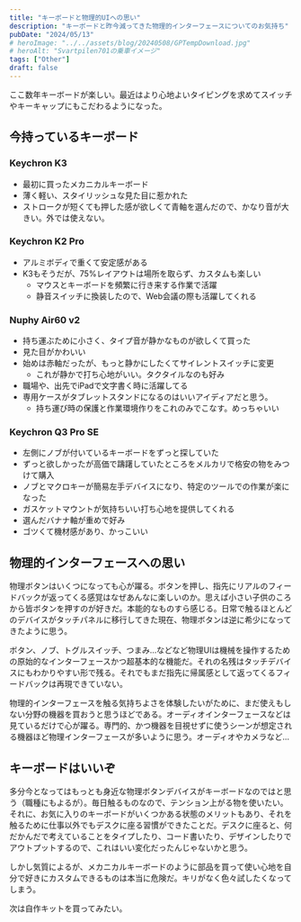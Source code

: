 ```yaml
---
title: "キーボードと物理的UIへの思い"
description: "キーボードと昨今減ってきた物理的インターフェースについてのお気持ち"
pubDate: "2024/05/13"
# heroImage: "../../assets/blog/20240508/GPTempDownload.jpg"
# heroAlt: "Svartpilen701の乗車イメージ"
tags: ["Other"]
draft: false
---
```


ここ数年キーボードが楽しい。最近はより心地よいタイピングを求めてスイッチやキーキャップにもこだわるようになった。  

## 今持っているキーボード  

### Keychron K3

- 最初に買ったメカニカルキーボード
- 薄く軽い、スタイリッシュな見た目に惹かれた
- ストロークが短くても押した感が欲しくて青軸を選んだので、かなり音が大きい。外では使えない。

### Keychron K2 Pro

- アルミボディで重くて安定感がある
- K3もそうだが、75%レイアウトは場所を取らず、カスタムも楽しい
  - マウスとキーボードを頻繁に行き来する作業で活躍
  - 静音スイッチに換装したので、Web会議の際も活躍してくれる

### Nuphy Air60 v2

- 持ち運ぶために小さく、タイプ音が静かなものが欲しくて買った
- 見た目がかわいい
- 始めは赤軸だったが、もっと静かにしたくてサイレントスイッチに変更
  - これが静かで打ち心地がいい。タクタイルなのも好み
- 職場や、出先でiPadで文字書く時に活躍してる
- 専用ケースがタブレットスタンドになるのはいいアイディアだと思う。
  - 持ち運び時の保護と作業環境作りをこれのみでこなす。めっちゃいい

### Keychron Q3 Pro SE

- 左側にノブが付いているキーボードをずっと探していた
- ずっと欲しかったが高価で躊躇していたところをメルカリで格安の物をみつけて購入
- ノブとマクロキーが簡易左手デバイスになり、特定のツールでの作業が楽になった
- ガスケットマウントが気持ちいい打ち心地を提供してくれる
- 選んだバナナ軸が重めで好み
- ゴツくて機材感があり、かっこいい

## 物理的インターフェースへの思い
物理ボタンはいくつになっても心が躍る。ボタンを押し、指先にリアルのフィードバックが返ってくる感覚はなぜあんなに楽しいのか。思えば小さい子供のころから皆ボタンを押すのが好きだ。本能的なものすら感じる。日常で触るほとんどのデバイスがタッチパネルに移行してきた現在、物理ボタンは逆に希少になってきたように思う。  

ボタン、ノブ、トグルスイッチ、つまみ…などなど物理UIは機械を操作するための原始的なインターフェースかつ超基本的な機能だ。それの名残はタッチデバイスにもわかりやすい形で残る。それでもまだ指先に帰属感として返ってくるフィードバックは再現できていない。  

物理的インターフェースを触る気持ちよさを体験したいがために、まだ使えもしない分野の機器を買おうと思うほどである。オーディオインターフェースなどは見ているだけで心が躍る。専門的、かつ機器を目視せずに使うシーンが想定される機器ほど物理インターフェースが多いように思う。オーディオやカメラなど…  

## キーボードはいいぞ
多分今となってはもっとも身近な物理ボタンデバイスがキーボードなのではと思う（職種にもよるが）。毎日触るものなので、テンション上がる物を使いたい。それに、お気に入りのキーボードがいくつかある状態のメリットもあり、それを触るために仕事以外でもデスクに座る習慣ができたことだ。デスクに座ると、何だかんだで考えていることをタイプしたり、コード書いたり、デザインしたりでアウトプットするので、これはいい変化だったんじゃないかと思う。  

しかし気質によるが、メカニカルキーボードのように部品を買って使い心地を自分で好きにカスタムできるものは本当に危険だ。キリがなく色々試したくなってしまう。  

次は自作キットを買ってみたい。  